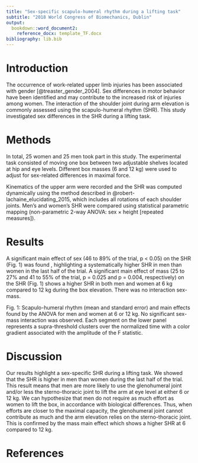 ```yaml
---
title: "Sex-specific scapulo-humeral rhythm during a lifting task"
subtitle: "2018 World Congress of Biomechanics, Dublin"
output:
  bookdown::word_document2:
    reference_docx: template_TF.docx
bibliography: lib.bib
---
```


# Introduction
The occurrence of work-related upper limb injuries has been associated with gender [@treaster_gender_2004].
Sex differences in motor behavior have been identified and may contribute to the increased risk of injuries among women.
The interaction of the shoulder joint during arm elevation is commonly assessed using the scapulo-humeral rhythm (SHR).
This study investigated sex differences in the SHR during a lifting task.

# Methods
In total, 25 women and 25 men took part in this study.
The experimental task consisted of moving one box between two adjustable shelves located at hip and eye levels.
Different box masses (6 and 12 kg) were used to adjust for sex-related differences in maximal force.

Kinematics of the upper arm were recorded and the SHR was computed dynamically using the method described in @robert-lachaine_elucidating_2015, which includes all rotations of each shoulder joints.
Men's and women's SHR were compared using statistical parametric mapping (non-parametric 2-way ANOVA: sex × height [repeated measures]).

# Results
A significant main effect of sex (46 to 89% of the trial, p < 0.05)  on the SHR (Fig. 1) was found , highlighting a systematically higher SHR in men than women in the last half of the trial.
A significant main effect of mass (25 to 27% and 41 to 55% of the trial, p = 0.025 and p = 0.004, respectively) on the SHR (Fig. 1) shows a higher SHR in both men and women at 6 kg compared to 12 kg during the box elevation.
There was no interaction sex-mass.

Fig. 1: Scapulo-humeral rhythm (mean and standard error) and main effects found by the ANOVA for men and women at 6 or 12 kg.
No significant sex-mass interaction was observed.
Each segment on the lower panel represents a supra-threshold clusters over the normalized time with a color gradient associated with the amplitude of the F statistic.

# Discussion
Our results highlight a sex-specific SHR during a lifting task.
We showed that the SHR is higher in men than women during the last half of the trial.
This result means that men are more likely to use the glenohumeral joint and/or less the sterno-thoracic joint to lift the arm at eye level at either 6 or 12 kg.
We can hypothesize that men do not require as much effort as women to lift the box, in accordance with biological differences.
Thus, when efforts are closer to the maximal capacity, the glenohumeral joint cannot contribute as much and the arm elevation relies on the sterno-thoracic joint.
This is confirmed by the mass main effect which shows a higher SHR at 6 compared to 12 kg.

# References
